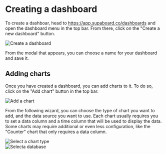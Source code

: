 # Creating a dashboard

To create a dashboar, head to https://app.supaboard.co/dashboards and open the dashboard menu in the top bar.
From there, click on the "Create a new dashboard" button.

![Create a dashboard](/img/docs/dashbaord-create.png)

From the modal that appears, you can choose a name for your dashboard and save it.

## Adding charts

Once you have created a dashboard, you can add charts to it. To do so, click on the "Add chart" button in the top bar.

![Add a chart](/img/docs/dashboard-add-chart.png)

From the following wizard, you can choose the type of chart you want to add, and the data source you want to use.
Each chart usually requires you to set a data column and a time column that will be used to display the data. Some charts may 
require additional or even less configuration, like the "Counter" chart that only requires a data column.

<div className="md:grid md:grid-cols-2 my-4 gap-4">
    <div className="md:col-span-1">
        <img src="/img/docs/chart-type.png" alt="Select a chart type" />
    </div>
    <div className="md:col-span-1 mt-4 md:mt-0">
        <img src="/img/docs/select-database.png" alt="Selecta  database" />
    </div>
</div>
